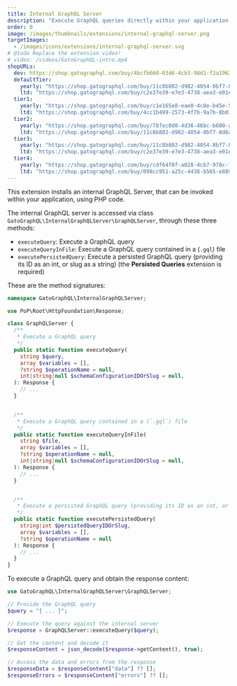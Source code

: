 ```yaml
---
title: Internal GraphQL Server
description: "Execute GraphQL queries directly within your application, using PHP code."
order: 0
image: /images/thumbnails/extensions/internal-graphql-server.png
targetImages:
  - /images/icons/extensions/internal-graphql-server.svg
# @todo Replace the extension video!
# video: /videos/GatoGraphQL-intro.mp4
shopURLs:
  dev: https://shop.gatographql.com/buy/4bcfb660-0346-4cb3-98d1-f2a1962a79c1
  defaultTier:
    yearly: "https://shop.gatographql.com/buy/11c8b802-d982-4054-8bf7-8d6ab27bf1ec"
    ltd: "https://shop.gatographql.com/buy/c2e37e39-e7e3-4738-aea3-e01e7de2288e"
  tier1:
    yearly: "https://shop.gatographql.com/buy/c1e165e8-eae0-4c8e-b45e-5c840791942c"
    ltd: "https://shop.gatographql.com/buy/4cc1b499-2573-4f7b-9a7b-8b01f4620fd1"
  tier2:
    yearly: "https://shop.gatographql.com/buy/78fec0d0-4d36-46bc-b600-ad096b278ced"
    ltd: "https://shop.gatographql.com/buy/11c8b802-d982-4054-8bf7-8d6ab27bf1ec"
  tier3:
    yearly: "https://shop.gatographql.com/buy/11c8b802-d982-4054-8bf7-8d6ab27bf1ec"
    ltd: "https://shop.gatographql.com/buy/c2e37e39-e7e3-4738-aea3-e01e7de2288e"
  tier4:
    yearly: "https://shop.gatographql.com/buy/cdf64f8f-a028-4cb7-970c-fc56a9a8dac2"
    ltd: "https://shop.gatographql.com/buy/098cc951-a25c-4438-b565-e8899f2db50b"
---
```


This extension installs an internal GraphQL Server, that can be invoked within your application, using PHP code.

The internal GraphQL server is accessed via class `GatoGraphQL\InternalGraphQLServer\GraphQLServer`, through these three methods:

- `executeQuery`: Execute a GraphQL query
- `executeQueryInFile`: Execute a GraphQL query contained in a (`.gql`) file
- `executePersistedQuery`: Execute a persisted GraphQL query (providing its ID as an int, or slug as a string) (the **Persisted Queries** extension is required)

These are the method signatures:

```php
namespace GatoGraphQL\InternalGraphQLServer;

use PoP\Root\HttpFoundation\Response;

class GraphQLServer {
  /**
   * Execute a GraphQL query
   */
  public static function executeQuery(
    string $query,
    array $variables = [],
    ?string $operationName = null,
    int|string|null $schemaConfigurationIDOrSlug = null,
  ): Response {
    // ...
  }


  /**
   * Execute a GraphQL query contained in a (`.gql`) file
   */
  public static function executeQueryInFile(
    string $file,
    array $variables = [],
    ?string $operationName = null,
    int|string|null $schemaConfigurationIDOrSlug = null,
  ): Response {
    // ...
  }


  /**
   * Execute a persisted GraphQL query (providing its ID as an int, or slug as a string)
   */
  public static function executePersistedQuery(
    string|int $persistedQueryIDOrSlug,
    array $variables = [],
    ?string $operationName = null
  ): Response {
    // ...
  }
}
```

To execute a GraphQL query and obtain the response content:

```php
use GatoGraphQL\InternalGraphQLServer\GraphQLServer;

// Provide the GraphQL query
$query = "{ ... }";

// Execute the query against the internal server
$response = GraphQLServer::executeQuery($query);

// Get the content and decode it
$responseContent = json_decode($response->getContent(), true);

// Access the data and errors from the response
$responseData = $responseContent["data"] ?? [];
$responseErrors = $responseContent["errors"] ?? [];
```
